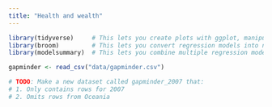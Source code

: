 ```yaml
---
title: "Health and wealth"
---
```


```r
library(tidyverse)     # This lets you create plots with ggplot, manipulate data, etc.
library(broom)         # This lets you convert regression models into nice tables
library(modelsummary)  # This lets you combine multiple regression models into a single table

gapminder <- read_csv("data/gapminder.csv")

# TODO: Make a new dataset called gapminder_2007 that:
# 1. Only contains rows for 2007
# 2. Omits rows from Oceania

```
